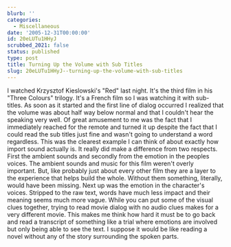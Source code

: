 ```yaml
---
blurb: ''
categories:
  - Miscellaneous
date: '2005-12-31T00:00:00'
id: 20eLUTu1HHyJ
scrubbed_2021: false
status: published
type: post
title: Turning Up the Volume with Sub Titles
slug: 20eLUTu1HHyJ--turning-up-the-volume-with-sub-titles
---
```


I watched Krzysztof Kieslowski's "Red" last night. It's the third
film in his "Three Colours" trilogy. It's a French film so I was
watching it with sub-titles. As soon as it started and the first
line of dialog occurred I realized that the volume was about half
way below normal and that I couldn't hear the speaking very well.
Of great amusement to me was the fact that I immediately reached
for the remote and turned it up despite the fact that I could read
the sub titles just fine and wasn't going to understand a word
regardless. This was the clearest example I can think of about
exactly how import sound actually is. It really did make a
difference from two respects. First the ambient sounds and secondly
from the emotion in the peoples voices. The ambient sounds and
music for this film weren't overly important. But, like probably
just about every other film they are a layer to the experience that
helps build the whole. Without them something, literally, would
have been missing. Next up was the emotion in the character's
voices. Stripped to the raw text, words have much less impact and
their meaning seems much more vague. While you can put some of the
visual clues together, trying to read movie dialog with no audio
clues makes for a very different movie. This makes me think how
hard it must be to go back and read a transcript of something like
a trial where emotions are involved but only being able to see the
text. I suppose it would be like reading a novel without any of the
story surrounding the spoken parts.
